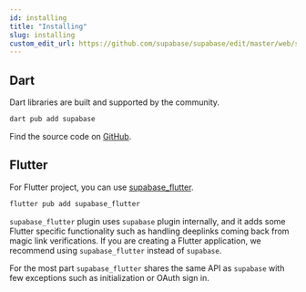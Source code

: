 ```yaml
---
id: installing
title: "Installing"
slug: installing
custom_edit_url: https://github.com/supabase/supabase/edit/master/web/spec/dart.yml
---
```



## Dart

Dart libraries are built and supported by the community. 

```bash
dart pub add supabase
```

Find the source code on [GitHub](https://github.com/supabase/supabase-dart).

## Flutter 

For Flutter project, you can use [supabase_flutter](https://github.com/supabase/supabase-flutter).

```bash
flutter pub add supabase_flutter
```

`supabase_flutter` plugin uses `supabase` plugin internally, and it adds some Flutter specific functionality such as handling deeplinks coming back from magic link verifications.
If you are creating a Flutter application, we recommend using `supabase_flutter` instead of `supabase`. 

For the most part `supabase_flutter` shares the same API as `supabase` with few exceptions such as initialization or OAuth sign in.